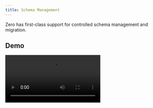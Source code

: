 ```yaml
---
title: Schema Management
---
```


Zero has first-class support for controlled schema management and migration.

## Demo

<Video src="https://d2nzlypqdo5xbb.cloudfront.net/video/migrations.mp4" alt="Migrations demo" />

## Zero Schema

Zero applications have both a *database schema* (the normal backend database schema that today’s apps have) and a *Zero schema*. The two schemas are related, but not the same:

- The Zero schema is usually a subset of the server-side schema. It only needs to includes the tables and columns that the app actually uses.
- The Zero schema includes *authorization rules* that control access to the database.
- The Zero schema includes *relationships* that explicitly define how entities are related to each other.
- In order to support smooth schema migration, the two schemas don’t change in lockstep. Typically the database schema is changed first, then the Zero schema is changed later.

### Defining the Zero Schema

The Zero schema is encoded in a `schema.ts` file. See, for example,  [the schema file for`hello-zero`](https://github.com/rocicorp/hello-zero/blob/main/src/schema.ts).

### Table Schemas

Use the `createTableSchema` helper to define each table in your Zero schema:

```tsx
import { createTableSchema, } from "@rocicorp/zero";

const userSchema = createTableSchema({
  tableName: "user",
  columns: {
    id: { type: "string" },
    name: { type: "string" },
    partner: { type: "boolean" },
  },
  primaryKey: ["id"],
  relationships: {},
});
```

Columns can have the types `boolean`, `number`, `string`, `null`, `json`. See [Column Types](/docs/reference/supported-postgres-features#column-types) for how database types are mapped to these types.

<Note type="warning">
  Currently, if the database type doesn’t map correctly to the Zero type, replication will continue and silently be wrong. This is a bug – in the future, this will be an error. See https://bugs.rocicorp.dev/issue/3112.
</Note>

### Optional Columns

Columns can be marked *optional*. This corresponds to the SQL concept `nullable`.

```tsx
const userSchema = createTableSchema({
  tableName: "user",
  columns: {
    id: { type: "string" },
    name: { type: "string" },
    nickName: { type: "string", optional: true },
  },
  primaryKey: ["id"],
  relationships: {},
});
```

An optional column can have a value of the specified type or `null` to mean *no value*.

<Note type="note">
    Note that `null` and `undefined` mean different things when working with Zero rows.

    - When reading, if a column is `optional`, Zero can return `null` for that field. `undefined` is not used at all when Reading from Zero.
    - When writing, you can specify `null` for an optional field to explicitly write `null` to the datastore, unsetting any previous value.
    - For `create` and `upsert` you can set optional fields to `undefined` (or leave the field off completely) to take the default value as specified by backend schema for that column. For `update` you can set any non-PK field to `undefined` to leave the previous value unmodified.
</Note>

### Database Schemas

Use `createSchema` to define the entire Zero schema:

```tsx
import { createSchema } from "@rocicorp/zero";

export const schema = createSchema({
  version: 1,
  tables: {
    user: userSchema,
    medium: mediumSchema,
    message: messageSchema,
  },
});
```

The `version` field is used as part of schema migration (see below).

## Migration Overview

When `zero-cache` first runs against your upstream Postgres database it adds a `schemaVersions` table to the `zero` schema:

```sql
\d zero."schemaVersions"
+---------------------+---------+------------------------+
| Column              | Type    | Modifiers              |
|---------------------+---------+------------------------|
| minSupportedVersion | integer |                        |
| maxSupportedVersion | integer |                        |
| lock                | boolean |  not null default true |
+---------------------+---------+------------------------+

> select * from zero."schemaVersions";
+---------------------+---------------------+------+
| minSupportedVersion | maxSupportedVersion | lock |
|---------------------+---------------------+------|
| 1                   | 1                   | True |
+---------------------+---------------------+------+
```

This table only ever has one row in it, and the two values represent the the range of schema versions currently supported by the database.

The client `schema` also has a `version` field:

```tsx
export const schema = createSchema({
  version: 1,
  tables: {
    user: userSchema,
  },
});
```

The `zero.schemaVersions` table is intended to be updated as part of your existing schema migration process.

## General Schema Change Process

Like other database-backed applications, Zero schema migration generally follow an “expand/migrate/contract” pattern:

- Determine the `schemaVersion` to use for this schema change, lets call it `N`.
- Implement and run an “expand” migration on the backend that is backwards compatible with existing schemas.  Add new rows, tables, as well as any defaults and triggers needed for backwards compatibility.  At the same time update the `maxSupportedVersion` to `N`.
- Update and deploy the client app.
    - Update its `schema` and `schemaVersion.`
    - Update app to use new `schema`.
- Optionally, after some grace period, implement and run a “contract” migration on the backend, deleting any obsolete rows/tables, at the same time update the `minSupportedVersion` to `N`.
